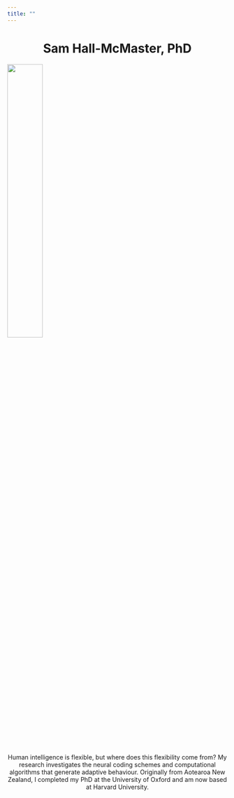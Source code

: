 ```yaml
---
title: ""
---
```


<h1 align="center">Sam Hall-McMaster, PhD</h1>

![](assets/imgs/headshot_green_circle_loose.png){width=40% fig-align="center"} 

<p align="center">
Human intelligence is flexible, but where does this flexibility come from? My research investigates the neural coding schemes and computational algorithms that generate adaptive behaviour. Originally from Aotearoa New Zealand, I completed my PhD at the University of Oxford and am now based at Harvard University.
</p>